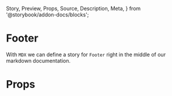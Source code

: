   Story,
  Preview,
  Props,
  Source,
  Description,
  Meta,
} from '@storybook/addon-docs/blocks';

<Meta title="MDX|Footer" component={Footer} />

# Footer

With `MDX` we can define a story for `Footer` right in the middle of our
markdown documentation.

<Preview>
  <Story name="default">
    <Footer />
  </Story>
</Preview>

# Props

<Props of={Footer} />
